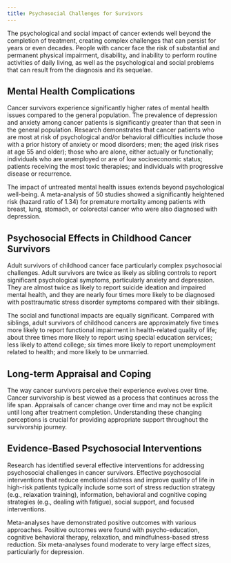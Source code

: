 ```yaml
---
title: Psychosocial Challenges for Survivors
---
```



The psychological and social impact of cancer extends well beyond the completion of treatment, creating complex challenges that can persist for years or even decades. People with cancer face the risk of substantial and permanent physical impairment, disability, and inability to perform routine activities of daily living, as well as the psychological and social problems that can result from the diagnosis and its sequelae.

## Mental Health Complications

Cancer survivors experience significantly higher rates of mental health issues compared to the general population. The prevalence of depression and anxiety among cancer patients is significantly greater than that seen in the general population. Research demonstrates that cancer patients who are most at risk of psychological and/or behavioral difficulties include those with a prior history of anxiety or mood disorders; men; the aged (risk rises at age 55 and older); those who are alone, either actually or functionally; individuals who are unemployed or are of low socioeconomic status; patients receiving the most toxic therapies; and individuals with progressive disease or recurrence.

The impact of untreated mental health issues extends beyond psychological well-being. A meta-analysis of 50 studies showed a significantly heightened risk (hazard ratio of 1.34) for premature mortality among patients with breast, lung, stomach, or colorectal cancer who were also diagnosed with depression.

## Psychosocial Effects in Childhood Cancer Survivors

Adult survivors of childhood cancer face particularly complex psychosocial challenges. Adult survivors are twice as likely as sibling controls to report significant psychological symptoms, particularly anxiety and depression. They are almost twice as likely to report suicide ideation and impaired mental health, and they are nearly four times more likely to be diagnosed with posttraumatic stress disorder symptoms compared with their siblings.

The social and functional impacts are equally significant. Compared with siblings, adult survivors of childhood cancers are approximately five times more likely to report functional impairment in health-related quality of life; about three times more likely to report using special education services; less likely to attend college; six times more likely to report unemployment related to health; and more likely to be unmarried.

## Long-term Appraisal and Coping

The way cancer survivors perceive their experience evolves over time. Cancer survivorship is best viewed as a process that continues across the life span. Appraisals of cancer change over time and may not be explicit until long after treatment completion. Understanding these changing perceptions is crucial for providing appropriate support throughout the survivorship journey.

## Evidence-Based Psychosocial Interventions

Research has identified several effective interventions for addressing psychosocial challenges in cancer survivors. Effective psychosocial interventions that reduce emotional distress and improve quality of life in high-risk patients typically include some sort of stress reduction strategy (e.g., relaxation training), information, behavioral and cognitive coping strategies (e.g., dealing with fatigue), social support, and focused interventions.

Meta-analyses have demonstrated positive outcomes with various approaches. Positive outcomes were found with psycho-education, cognitive behavioral therapy, relaxation, and mindfulness-based stress reduction. Six meta-analyses found moderate to very large effect sizes, particularly for depression.
